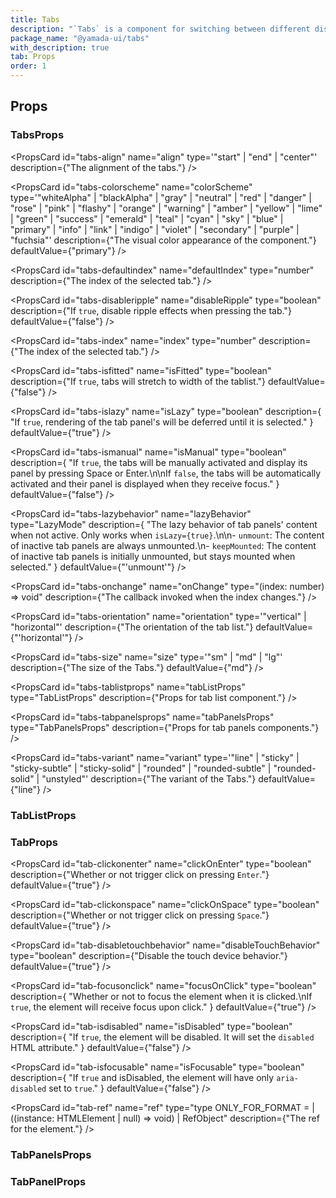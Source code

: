 ```yaml
---
title: Tabs
description: "`Tabs` is a component for switching between different display areas."
package_name: "@yamada-ui/tabs"
with_description: true
tab: Props
order: 1
---
```


## Props

### TabsProps

<PropsCard id="tabs-_accept" name="_accept" type="CSSUIObject" />

<PropsCard id="tabs-_active" name="_active" type="CSSUIObject" />

<PropsCard id="tabs-_after" name="_after" type="CSSUIObject" />

<PropsCard id="tabs-_anylink" name="_anyLink" type="CSSUIObject" />

<PropsCard id="tabs-_autofill" name="_autofill" type="CSSUIObject" />

<PropsCard id="tabs-_backdrop" name="_backdrop" type="CSSUIObject" />

<PropsCard id="tabs-_before" name="_before" type="CSSUIObject" />

<PropsCard id="tabs-_between" name="_between" type="CSSUIObject" />

<PropsCard id="tabs-_blank" name="_blank" type="CSSUIObject" />

<PropsCard id="tabs-_checked" name="_checked" type="CSSUIObject" />

<PropsCard id="tabs-_cue" name="_cue" type="CSSUIObject" />

<PropsCard id="tabs-_cueregion" name="_cueRegion" type="CSSUIObject" />

<PropsCard id="tabs-_dark" name="_dark" type="CSSUIObject" />

<PropsCard id="tabs-_default" name="_default" type="CSSUIObject" />

<PropsCard id="tabs-_disabled" name="_disabled" type="CSSUIObject" />

<PropsCard id="tabs-_empty" name="_empty" type="CSSUIObject" />

<PropsCard id="tabs-_enabled" name="_enabled" type="CSSUIObject" />

<PropsCard id="tabs-_end" name="_end" type="CSSUIObject" />

<PropsCard id="tabs-_even" name="_even" type="CSSUIObject" />

<PropsCard id="tabs-_expanded" name="_expanded" type="CSSUIObject" />

<PropsCard id="tabs-_fileselector" name="_fileSelector" type="CSSUIObject" />

<PropsCard id="tabs-_filled" name="_filled" type="CSSUIObject" />

<PropsCard id="tabs-_first" name="_first" type="CSSUIObject" />

<PropsCard id="tabs-_firstletter" name="_firstLetter" type="CSSUIObject" />

<PropsCard id="tabs-_firstline" name="_firstLine" type="CSSUIObject" />

<PropsCard id="tabs-_focus" name="_focus" type="CSSUIObject" />

<PropsCard id="tabs-_focusvisible" name="_focusVisible" type="CSSUIObject" />

<PropsCard id="tabs-_focuswithin" name="_focusWithin" type="CSSUIObject" />

<PropsCard id="tabs-_fullscreen" name="_fullScreen" type="CSSUIObject" />

<PropsCard id="tabs-_grabbed" name="_grabbed" type="CSSUIObject" />

<PropsCard id="tabs-_groupaccept" name="_groupAccept" type="CSSUIObject" />

<PropsCard id="tabs-_groupactive" name="_groupActive" type="CSSUIObject" />

<PropsCard id="tabs-_groupblank" name="_groupBlank" type="CSSUIObject" />

<PropsCard id="tabs-_groupchecked" name="_groupChecked" type="CSSUIObject" />

<PropsCard id="tabs-_groupdisabled" name="_groupDisabled" type="CSSUIObject" />

<PropsCard id="tabs-_groupenabled" name="_groupEnabled" type="CSSUIObject" />

<PropsCard id="tabs-_groupexpanded" name="_groupExpanded" type="CSSUIObject" />

<PropsCard id="tabs-_groupfocus" name="_groupFocus" type="CSSUIObject" />

<PropsCard
  id="tabs-_groupfocusvisible"
  name="_groupFocusVisible"
  type="CSSUIObject"
/>

<PropsCard
  id="tabs-_groupfocuswithin"
  name="_groupFocusWithin"
  type="CSSUIObject"
/>

<PropsCard id="tabs-_groupgrabbed" name="_groupGrabbed" type="CSSUIObject" />

<PropsCard
  id="tabs-_grouphorizontal"
  name="_groupHorizontal"
  type="CSSUIObject"
/>

<PropsCard id="tabs-_grouphover" name="_groupHover" type="CSSUIObject" />

<PropsCard id="tabs-_groupidle" name="_groupIdle" type="CSSUIObject" />

<PropsCard id="tabs-_groupinvalid" name="_groupInvalid" type="CSSUIObject" />

<PropsCard id="tabs-_grouploaded" name="_groupLoaded" type="CSSUIObject" />

<PropsCard id="tabs-_grouploading" name="_groupLoading" type="CSSUIObject" />

<PropsCard id="tabs-_groupoptional" name="_groupOptional" type="CSSUIObject" />

<PropsCard
  id="tabs-_groupplaceholdershown"
  name="_groupPlaceholderShown"
  type="CSSUIObject"
/>

<PropsCard id="tabs-_grouppressed" name="_groupPressed" type="CSSUIObject" />

<PropsCard id="tabs-_groupreadonly" name="_groupReadOnly" type="CSSUIObject" />

<PropsCard
  id="tabs-_groupreadwrite"
  name="_groupReadWrite"
  type="CSSUIObject"
/>

<PropsCard id="tabs-_groupreject" name="_groupReject" type="CSSUIObject" />

<PropsCard id="tabs-_grouprequired" name="_groupRequired" type="CSSUIObject" />

<PropsCard id="tabs-_groupselected" name="_groupSelected" type="CSSUIObject" />

<PropsCard
  id="tabs-_groupuserinvalid"
  name="_groupUserInvalid"
  type="CSSUIObject"
/>

<PropsCard id="tabs-_groupvalid" name="_groupValid" type="CSSUIObject" />

<PropsCard id="tabs-_groupvertical" name="_groupVertical" type="CSSUIObject" />

<PropsCard id="tabs-_hidden" name="_hidden" type="CSSUIObject" />

<PropsCard id="tabs-_holiday" name="_holiday" type="CSSUIObject" />

<PropsCard id="tabs-_horizontal" name="_horizontal" type="CSSUIObject" />

<PropsCard id="tabs-_hover" name="_hover" type="CSSUIObject" />

<PropsCard id="tabs-_idle" name="_idle" type="CSSUIObject" />

<PropsCard id="tabs-_indeterminate" name="_indeterminate" type="CSSUIObject" />

<PropsCard id="tabs-_inrange" name="_inRange" type="CSSUIObject" />

<PropsCard id="tabs-_invalid" name="_invalid" type="CSSUIObject" />

<PropsCard id="tabs-_last" name="_last" type="CSSUIObject" />

<PropsCard id="tabs-_light" name="_light" type="CSSUIObject" />

<PropsCard id="tabs-_link" name="_link" type="CSSUIObject" />

<PropsCard id="tabs-_loaded" name="_loaded" type="CSSUIObject" />

<PropsCard id="tabs-_loading" name="_loading" type="CSSUIObject" />

<PropsCard id="tabs-_marker" name="_marker" type="CSSUIObject" />

<PropsCard id="tabs-_mediadark" name="_mediaDark" type="CSSUIObject" />

<PropsCard id="tabs-_medialight" name="_mediaLight" type="CSSUIObject" />

<PropsCard
  id="tabs-_mediareducemotion"
  name="_mediaReduceMotion"
  type="CSSUIObject"
/>

<PropsCard id="tabs-_modal" name="_modal" type="CSSUIObject" />

<PropsCard id="tabs-_nativeactive" name="_nativeActive" type="CSSUIObject" />

<PropsCard id="tabs-_nativechecked" name="_nativeChecked" type="CSSUIObject" />

<PropsCard
  id="tabs-_nativedisabled"
  name="_nativeDisabled"
  type="CSSUIObject"
/>

<PropsCard id="tabs-_nativefocus" name="_nativeFocus" type="CSSUIObject" />

<PropsCard
  id="tabs-_nativefocusvisible"
  name="_nativeFocusVisible"
  type="CSSUIObject"
/>

<PropsCard
  id="tabs-_nativefocuswithin"
  name="_nativeFocusWithin"
  type="CSSUIObject"
/>

<PropsCard id="tabs-_nativehidden" name="_nativeHidden" type="CSSUIObject" />

<PropsCard id="tabs-_nativehover" name="_nativeHover" type="CSSUIObject" />

<PropsCard
  id="tabs-_nativereadonly"
  name="_nativeReadOnly"
  type="CSSUIObject"
/>

<PropsCard id="tabs-_nativetarget" name="_nativeTarget" type="CSSUIObject" />

<PropsCard id="tabs-_nativevalid" name="_nativeValid" type="CSSUIObject" />

<PropsCard id="tabs-_notfirst" name="_notFirst" type="CSSUIObject" />

<PropsCard id="tabs-_notlast" name="_notLast" type="CSSUIObject" />

<PropsCard id="tabs-_nottarget" name="_notTarget" type="CSSUIObject" />

<PropsCard id="tabs-_odd" name="_odd" type="CSSUIObject" />

<PropsCard id="tabs-_only" name="_only" type="CSSUIObject" />

<PropsCard id="tabs-_optional" name="_optional" type="CSSUIObject" />

<PropsCard id="tabs-_outrange" name="_outRange" type="CSSUIObject" />

<PropsCard id="tabs-_outside" name="_outside" type="CSSUIObject" />

<PropsCard id="tabs-_paused" name="_paused" type="CSSUIObject" />

<PropsCard id="tabs-_peeraccept" name="_peerAccept" type="CSSUIObject" />

<PropsCard id="tabs-_peeractive" name="_peerActive" type="CSSUIObject" />

<PropsCard id="tabs-_peerblank" name="_peerBlank" type="CSSUIObject" />

<PropsCard id="tabs-_peerchecked" name="_peerChecked" type="CSSUIObject" />

<PropsCard id="tabs-_peerdisabled" name="_peerDisabled" type="CSSUIObject" />

<PropsCard id="tabs-_peerenabled" name="_peerEnabled" type="CSSUIObject" />

<PropsCard id="tabs-_peerexpanded" name="_peerExpanded" type="CSSUIObject" />

<PropsCard id="tabs-_peerfocus" name="_peerFocus" type="CSSUIObject" />

<PropsCard
  id="tabs-_peerfocusvisible"
  name="_peerFocusVisible"
  type="CSSUIObject"
/>

<PropsCard
  id="tabs-_peerfocuswithin"
  name="_peerFocusWithin"
  type="CSSUIObject"
/>

<PropsCard id="tabs-_peergrabbed" name="_peerGrabbed" type="CSSUIObject" />

<PropsCard
  id="tabs-_peerhorizontal"
  name="_peerHorizontal"
  type="CSSUIObject"
/>

<PropsCard id="tabs-_peerhover" name="_peerHover" type="CSSUIObject" />

<PropsCard id="tabs-_peeridle" name="_peerIdle" type="CSSUIObject" />

<PropsCard id="tabs-_peerinvalid" name="_peerInvalid" type="CSSUIObject" />

<PropsCard id="tabs-_peerloaded" name="_peerLoaded" type="CSSUIObject" />

<PropsCard id="tabs-_peerloading" name="_peerLoading" type="CSSUIObject" />

<PropsCard id="tabs-_peeroptional" name="_peerOptional" type="CSSUIObject" />

<PropsCard
  id="tabs-_peerplaceholdershown"
  name="_peerPlaceholderShown"
  type="CSSUIObject"
/>

<PropsCard id="tabs-_peerpressed" name="_peerPressed" type="CSSUIObject" />

<PropsCard id="tabs-_peerreadonly" name="_peerReadOnly" type="CSSUIObject" />

<PropsCard id="tabs-_peerreadwrite" name="_peerReadWrite" type="CSSUIObject" />

<PropsCard id="tabs-_peerreject" name="_peerReject" type="CSSUIObject" />

<PropsCard id="tabs-_peerrequired" name="_peerRequired" type="CSSUIObject" />

<PropsCard id="tabs-_peerselected" name="_peerSelected" type="CSSUIObject" />

<PropsCard
  id="tabs-_peeruserinvalid"
  name="_peerUserInvalid"
  type="CSSUIObject"
/>

<PropsCard id="tabs-_peervalid" name="_peerValid" type="CSSUIObject" />

<PropsCard id="tabs-_peervertical" name="_peerVertical" type="CSSUIObject" />

<PropsCard id="tabs-_picture" name="_picture" type="CSSUIObject" />

<PropsCard id="tabs-_placeholder" name="_placeholder" type="CSSUIObject" />

<PropsCard
  id="tabs-_placeholdershown"
  name="_placeholderShown"
  type="CSSUIObject"
/>

<PropsCard id="tabs-_playing" name="_playing" type="CSSUIObject" />

<PropsCard id="tabs-_pressed" name="_pressed" type="CSSUIObject" />

<PropsCard id="tabs-_print" name="_print" type="CSSUIObject" />

<PropsCard id="tabs-_readonly" name="_readOnly" type="CSSUIObject" />

<PropsCard id="tabs-_readwrite" name="_readWrite" type="CSSUIObject" />

<PropsCard id="tabs-_reject" name="_reject" type="CSSUIObject" />

<PropsCard id="tabs-_required" name="_required" type="CSSUIObject" />

<PropsCard id="tabs-_ripple" name="_ripple" type="CSSUIObject" />

<PropsCard id="tabs-_scrollbar" name="_scrollbar" type="CSSUIObject" />

<PropsCard
  id="tabs-_scrollbarbutton"
  name="_scrollbarButton"
  type="CSSUIObject"
/>

<PropsCard
  id="tabs-_scrollbarcorner"
  name="_scrollbarCorner"
  type="CSSUIObject"
/>

<PropsCard
  id="tabs-_scrollbarthumb"
  name="_scrollbarThumb"
  type="CSSUIObject"
/>

<PropsCard
  id="tabs-_scrollbartrack"
  name="_scrollbarTrack"
  type="CSSUIObject"
/>

<PropsCard
  id="tabs-_scrollbartrackpiece"
  name="_scrollbarTrackPiece"
  type="CSSUIObject"
/>

<PropsCard id="tabs-_selected" name="_selected" type="CSSUIObject" />

<PropsCard id="tabs-_selection" name="_selection" type="CSSUIObject" />

<PropsCard id="tabs-_start" name="_start" type="CSSUIObject" />

<PropsCard id="tabs-_target" name="_target" type="CSSUIObject" />

<PropsCard id="tabs-_today" name="_today" type="CSSUIObject" />

<PropsCard id="tabs-_userinvalid" name="_userInvalid" type="CSSUIObject" />

<PropsCard id="tabs-_valid" name="_valid" type="CSSUIObject" />

<PropsCard id="tabs-_vertical" name="_vertical" type="CSSUIObject" />

<PropsCard id="tabs-_visited" name="_visited" type="CSSUIObject" />

<PropsCard id="tabs-_weekend" name="_weekend" type="CSSUIObject" />

<PropsCard
  id="tabs-align"
  name="align"
  type='"start" | "end" | "center"'
  description={"The alignment of the tabs."}
/>

<PropsCard
  id="tabs-colorscheme"
  name="colorScheme"
  type='"whiteAlpha" | "blackAlpha" | "gray" | "neutral" | "red" | "danger" | "rose" | "pink" | "flashy" | "orange" | "warning" | "amber" | "yellow" | "lime" | "green" | "success" | "emerald" | "teal" | "cyan" | "sky" | "blue" | "primary" | "info" | "link" | "indigo" | "violet" | "secondary" | "purple" | "fuchsia"'
  description={"The visual color appearance of the component."}
  defaultValue={"primary"}
/>

<PropsCard
  id="tabs-defaultindex"
  name="defaultIndex"
  type="number"
  description={"The index of the selected tab."}
/>

<PropsCard
  id="tabs-disableripple"
  name="disableRipple"
  type="boolean"
  description={"If `true`, disable ripple effects when pressing the tab."}
  defaultValue={"false"}
/>

<PropsCard
  id="tabs-index"
  name="index"
  type="number"
  description={"The index of the selected tab."}
/>

<PropsCard
  id="tabs-isfitted"
  name="isFitted"
  type="boolean"
  description={"If `true`, tabs will stretch to width of the tablist."}
  defaultValue={"false"}
/>

<PropsCard
  id="tabs-islazy"
  name="isLazy"
  type="boolean"
  description={
    "If `true`, rendering of the tab panel's will be deferred until it is selected."
  }
  defaultValue={"true"}
/>

<PropsCard
  id="tabs-ismanual"
  name="isManual"
  type="boolean"
  description={
    "If `true`, the tabs will be manually activated and display its panel by pressing Space or Enter.\n\nIf `false`, the tabs will be automatically activated and their panel is displayed when they receive focus."
  }
  defaultValue={"false"}
/>

<PropsCard
  id="tabs-lazybehavior"
  name="lazyBehavior"
  type="LazyMode"
  description={
    "The lazy behavior of tab panels' content when not active. Only works when `isLazy={true}`.\n\n- `unmount`: The content of inactive tab panels are always unmounted.\n- `keepMounted`: The content of inactive tab panels is initially unmounted, but stays mounted when selected."
  }
  defaultValue={"'unmount'"}
/>

<PropsCard
  id="tabs-onchange"
  name="onChange"
  type="(index: number) => void"
  description={"The callback invoked when the index changes."}
/>

<PropsCard
  id="tabs-orientation"
  name="orientation"
  type='"vertical" | "horizontal"'
  description={"The orientation of the tab list."}
  defaultValue={"'horizontal'"}
/>

<PropsCard
  id="tabs-size"
  name="size"
  type='"sm" | "md" | "lg"'
  description={"The size of the Tabs."}
  defaultValue={"md"}
/>

<PropsCard
  id="tabs-tablistprops"
  name="tabListProps"
  type="TabListProps"
  description={"Props for tab list component."}
/>

<PropsCard
  id="tabs-tabpanelsprops"
  name="tabPanelsProps"
  type="TabPanelsProps"
  description={"Props for tab panels components."}
/>

<PropsCard
  id="tabs-variant"
  name="variant"
  type='"line" | "sticky" | "sticky-subtle" | "sticky-solid" | "rounded" | "rounded-subtle" | "rounded-solid" | "unstyled"'
  description={"The variant of the Tabs."}
  defaultValue={"line"}
/>

### TabListProps

<PropsCard id="tablist-_accept" name="_accept" type="CSSUIObject" />

<PropsCard id="tablist-_active" name="_active" type="CSSUIObject" />

<PropsCard id="tablist-_after" name="_after" type="CSSUIObject" />

<PropsCard id="tablist-_anylink" name="_anyLink" type="CSSUIObject" />

<PropsCard id="tablist-_autofill" name="_autofill" type="CSSUIObject" />

<PropsCard id="tablist-_backdrop" name="_backdrop" type="CSSUIObject" />

<PropsCard id="tablist-_before" name="_before" type="CSSUIObject" />

<PropsCard id="tablist-_between" name="_between" type="CSSUIObject" />

<PropsCard id="tablist-_blank" name="_blank" type="CSSUIObject" />

<PropsCard id="tablist-_checked" name="_checked" type="CSSUIObject" />

<PropsCard id="tablist-_cue" name="_cue" type="CSSUIObject" />

<PropsCard id="tablist-_cueregion" name="_cueRegion" type="CSSUIObject" />

<PropsCard id="tablist-_dark" name="_dark" type="CSSUIObject" />

<PropsCard id="tablist-_default" name="_default" type="CSSUIObject" />

<PropsCard id="tablist-_disabled" name="_disabled" type="CSSUIObject" />

<PropsCard id="tablist-_empty" name="_empty" type="CSSUIObject" />

<PropsCard id="tablist-_enabled" name="_enabled" type="CSSUIObject" />

<PropsCard id="tablist-_end" name="_end" type="CSSUIObject" />

<PropsCard id="tablist-_even" name="_even" type="CSSUIObject" />

<PropsCard id="tablist-_expanded" name="_expanded" type="CSSUIObject" />

<PropsCard id="tablist-_fileselector" name="_fileSelector" type="CSSUIObject" />

<PropsCard id="tablist-_filled" name="_filled" type="CSSUIObject" />

<PropsCard id="tablist-_first" name="_first" type="CSSUIObject" />

<PropsCard id="tablist-_firstletter" name="_firstLetter" type="CSSUIObject" />

<PropsCard id="tablist-_firstline" name="_firstLine" type="CSSUIObject" />

<PropsCard id="tablist-_focus" name="_focus" type="CSSUIObject" />

<PropsCard id="tablist-_focusvisible" name="_focusVisible" type="CSSUIObject" />

<PropsCard id="tablist-_focuswithin" name="_focusWithin" type="CSSUIObject" />

<PropsCard id="tablist-_fullscreen" name="_fullScreen" type="CSSUIObject" />

<PropsCard id="tablist-_grabbed" name="_grabbed" type="CSSUIObject" />

<PropsCard id="tablist-_groupaccept" name="_groupAccept" type="CSSUIObject" />

<PropsCard id="tablist-_groupactive" name="_groupActive" type="CSSUIObject" />

<PropsCard id="tablist-_groupblank" name="_groupBlank" type="CSSUIObject" />

<PropsCard id="tablist-_groupchecked" name="_groupChecked" type="CSSUIObject" />

<PropsCard
  id="tablist-_groupdisabled"
  name="_groupDisabled"
  type="CSSUIObject"
/>

<PropsCard id="tablist-_groupenabled" name="_groupEnabled" type="CSSUIObject" />

<PropsCard
  id="tablist-_groupexpanded"
  name="_groupExpanded"
  type="CSSUIObject"
/>

<PropsCard id="tablist-_groupfocus" name="_groupFocus" type="CSSUIObject" />

<PropsCard
  id="tablist-_groupfocusvisible"
  name="_groupFocusVisible"
  type="CSSUIObject"
/>

<PropsCard
  id="tablist-_groupfocuswithin"
  name="_groupFocusWithin"
  type="CSSUIObject"
/>

<PropsCard id="tablist-_groupgrabbed" name="_groupGrabbed" type="CSSUIObject" />

<PropsCard
  id="tablist-_grouphorizontal"
  name="_groupHorizontal"
  type="CSSUIObject"
/>

<PropsCard id="tablist-_grouphover" name="_groupHover" type="CSSUIObject" />

<PropsCard id="tablist-_groupidle" name="_groupIdle" type="CSSUIObject" />

<PropsCard id="tablist-_groupinvalid" name="_groupInvalid" type="CSSUIObject" />

<PropsCard id="tablist-_grouploaded" name="_groupLoaded" type="CSSUIObject" />

<PropsCard id="tablist-_grouploading" name="_groupLoading" type="CSSUIObject" />

<PropsCard
  id="tablist-_groupoptional"
  name="_groupOptional"
  type="CSSUIObject"
/>

<PropsCard
  id="tablist-_groupplaceholdershown"
  name="_groupPlaceholderShown"
  type="CSSUIObject"
/>

<PropsCard id="tablist-_grouppressed" name="_groupPressed" type="CSSUIObject" />

<PropsCard
  id="tablist-_groupreadonly"
  name="_groupReadOnly"
  type="CSSUIObject"
/>

<PropsCard
  id="tablist-_groupreadwrite"
  name="_groupReadWrite"
  type="CSSUIObject"
/>

<PropsCard id="tablist-_groupreject" name="_groupReject" type="CSSUIObject" />

<PropsCard
  id="tablist-_grouprequired"
  name="_groupRequired"
  type="CSSUIObject"
/>

<PropsCard
  id="tablist-_groupselected"
  name="_groupSelected"
  type="CSSUIObject"
/>

<PropsCard
  id="tablist-_groupuserinvalid"
  name="_groupUserInvalid"
  type="CSSUIObject"
/>

<PropsCard id="tablist-_groupvalid" name="_groupValid" type="CSSUIObject" />

<PropsCard
  id="tablist-_groupvertical"
  name="_groupVertical"
  type="CSSUIObject"
/>

<PropsCard id="tablist-_hidden" name="_hidden" type="CSSUIObject" />

<PropsCard id="tablist-_holiday" name="_holiday" type="CSSUIObject" />

<PropsCard id="tablist-_horizontal" name="_horizontal" type="CSSUIObject" />

<PropsCard id="tablist-_hover" name="_hover" type="CSSUIObject" />

<PropsCard id="tablist-_idle" name="_idle" type="CSSUIObject" />

<PropsCard
  id="tablist-_indeterminate"
  name="_indeterminate"
  type="CSSUIObject"
/>

<PropsCard id="tablist-_inrange" name="_inRange" type="CSSUIObject" />

<PropsCard id="tablist-_invalid" name="_invalid" type="CSSUIObject" />

<PropsCard id="tablist-_last" name="_last" type="CSSUIObject" />

<PropsCard id="tablist-_light" name="_light" type="CSSUIObject" />

<PropsCard id="tablist-_link" name="_link" type="CSSUIObject" />

<PropsCard id="tablist-_loaded" name="_loaded" type="CSSUIObject" />

<PropsCard id="tablist-_loading" name="_loading" type="CSSUIObject" />

<PropsCard id="tablist-_marker" name="_marker" type="CSSUIObject" />

<PropsCard id="tablist-_mediadark" name="_mediaDark" type="CSSUIObject" />

<PropsCard id="tablist-_medialight" name="_mediaLight" type="CSSUIObject" />

<PropsCard
  id="tablist-_mediareducemotion"
  name="_mediaReduceMotion"
  type="CSSUIObject"
/>

<PropsCard id="tablist-_modal" name="_modal" type="CSSUIObject" />

<PropsCard id="tablist-_nativeactive" name="_nativeActive" type="CSSUIObject" />

<PropsCard
  id="tablist-_nativechecked"
  name="_nativeChecked"
  type="CSSUIObject"
/>

<PropsCard
  id="tablist-_nativedisabled"
  name="_nativeDisabled"
  type="CSSUIObject"
/>

<PropsCard id="tablist-_nativefocus" name="_nativeFocus" type="CSSUIObject" />

<PropsCard
  id="tablist-_nativefocusvisible"
  name="_nativeFocusVisible"
  type="CSSUIObject"
/>

<PropsCard
  id="tablist-_nativefocuswithin"
  name="_nativeFocusWithin"
  type="CSSUIObject"
/>

<PropsCard id="tablist-_nativehidden" name="_nativeHidden" type="CSSUIObject" />

<PropsCard id="tablist-_nativehover" name="_nativeHover" type="CSSUIObject" />

<PropsCard
  id="tablist-_nativereadonly"
  name="_nativeReadOnly"
  type="CSSUIObject"
/>

<PropsCard id="tablist-_nativetarget" name="_nativeTarget" type="CSSUIObject" />

<PropsCard id="tablist-_nativevalid" name="_nativeValid" type="CSSUIObject" />

<PropsCard id="tablist-_notfirst" name="_notFirst" type="CSSUIObject" />

<PropsCard id="tablist-_notlast" name="_notLast" type="CSSUIObject" />

<PropsCard id="tablist-_nottarget" name="_notTarget" type="CSSUIObject" />

<PropsCard id="tablist-_odd" name="_odd" type="CSSUIObject" />

<PropsCard id="tablist-_only" name="_only" type="CSSUIObject" />

<PropsCard id="tablist-_optional" name="_optional" type="CSSUIObject" />

<PropsCard id="tablist-_outrange" name="_outRange" type="CSSUIObject" />

<PropsCard id="tablist-_outside" name="_outside" type="CSSUIObject" />

<PropsCard id="tablist-_paused" name="_paused" type="CSSUIObject" />

<PropsCard id="tablist-_peeraccept" name="_peerAccept" type="CSSUIObject" />

<PropsCard id="tablist-_peeractive" name="_peerActive" type="CSSUIObject" />

<PropsCard id="tablist-_peerblank" name="_peerBlank" type="CSSUIObject" />

<PropsCard id="tablist-_peerchecked" name="_peerChecked" type="CSSUIObject" />

<PropsCard id="tablist-_peerdisabled" name="_peerDisabled" type="CSSUIObject" />

<PropsCard id="tablist-_peerenabled" name="_peerEnabled" type="CSSUIObject" />

<PropsCard id="tablist-_peerexpanded" name="_peerExpanded" type="CSSUIObject" />

<PropsCard id="tablist-_peerfocus" name="_peerFocus" type="CSSUIObject" />

<PropsCard
  id="tablist-_peerfocusvisible"
  name="_peerFocusVisible"
  type="CSSUIObject"
/>

<PropsCard
  id="tablist-_peerfocuswithin"
  name="_peerFocusWithin"
  type="CSSUIObject"
/>

<PropsCard id="tablist-_peergrabbed" name="_peerGrabbed" type="CSSUIObject" />

<PropsCard
  id="tablist-_peerhorizontal"
  name="_peerHorizontal"
  type="CSSUIObject"
/>

<PropsCard id="tablist-_peerhover" name="_peerHover" type="CSSUIObject" />

<PropsCard id="tablist-_peeridle" name="_peerIdle" type="CSSUIObject" />

<PropsCard id="tablist-_peerinvalid" name="_peerInvalid" type="CSSUIObject" />

<PropsCard id="tablist-_peerloaded" name="_peerLoaded" type="CSSUIObject" />

<PropsCard id="tablist-_peerloading" name="_peerLoading" type="CSSUIObject" />

<PropsCard id="tablist-_peeroptional" name="_peerOptional" type="CSSUIObject" />

<PropsCard
  id="tablist-_peerplaceholdershown"
  name="_peerPlaceholderShown"
  type="CSSUIObject"
/>

<PropsCard id="tablist-_peerpressed" name="_peerPressed" type="CSSUIObject" />

<PropsCard id="tablist-_peerreadonly" name="_peerReadOnly" type="CSSUIObject" />

<PropsCard
  id="tablist-_peerreadwrite"
  name="_peerReadWrite"
  type="CSSUIObject"
/>

<PropsCard id="tablist-_peerreject" name="_peerReject" type="CSSUIObject" />

<PropsCard id="tablist-_peerrequired" name="_peerRequired" type="CSSUIObject" />

<PropsCard id="tablist-_peerselected" name="_peerSelected" type="CSSUIObject" />

<PropsCard
  id="tablist-_peeruserinvalid"
  name="_peerUserInvalid"
  type="CSSUIObject"
/>

<PropsCard id="tablist-_peervalid" name="_peerValid" type="CSSUIObject" />

<PropsCard id="tablist-_peervertical" name="_peerVertical" type="CSSUIObject" />

<PropsCard id="tablist-_picture" name="_picture" type="CSSUIObject" />

<PropsCard id="tablist-_placeholder" name="_placeholder" type="CSSUIObject" />

<PropsCard
  id="tablist-_placeholdershown"
  name="_placeholderShown"
  type="CSSUIObject"
/>

<PropsCard id="tablist-_playing" name="_playing" type="CSSUIObject" />

<PropsCard id="tablist-_pressed" name="_pressed" type="CSSUIObject" />

<PropsCard id="tablist-_print" name="_print" type="CSSUIObject" />

<PropsCard id="tablist-_readonly" name="_readOnly" type="CSSUIObject" />

<PropsCard id="tablist-_readwrite" name="_readWrite" type="CSSUIObject" />

<PropsCard id="tablist-_reject" name="_reject" type="CSSUIObject" />

<PropsCard id="tablist-_required" name="_required" type="CSSUIObject" />

<PropsCard id="tablist-_ripple" name="_ripple" type="CSSUIObject" />

<PropsCard id="tablist-_scrollbar" name="_scrollbar" type="CSSUIObject" />

<PropsCard
  id="tablist-_scrollbarbutton"
  name="_scrollbarButton"
  type="CSSUIObject"
/>

<PropsCard
  id="tablist-_scrollbarcorner"
  name="_scrollbarCorner"
  type="CSSUIObject"
/>

<PropsCard
  id="tablist-_scrollbarthumb"
  name="_scrollbarThumb"
  type="CSSUIObject"
/>

<PropsCard
  id="tablist-_scrollbartrack"
  name="_scrollbarTrack"
  type="CSSUIObject"
/>

<PropsCard
  id="tablist-_scrollbartrackpiece"
  name="_scrollbarTrackPiece"
  type="CSSUIObject"
/>

<PropsCard id="tablist-_selected" name="_selected" type="CSSUIObject" />

<PropsCard id="tablist-_selection" name="_selection" type="CSSUIObject" />

<PropsCard id="tablist-_start" name="_start" type="CSSUIObject" />

<PropsCard id="tablist-_target" name="_target" type="CSSUIObject" />

<PropsCard id="tablist-_today" name="_today" type="CSSUIObject" />

<PropsCard id="tablist-_userinvalid" name="_userInvalid" type="CSSUIObject" />

<PropsCard id="tablist-_valid" name="_valid" type="CSSUIObject" />

<PropsCard id="tablist-_vertical" name="_vertical" type="CSSUIObject" />

<PropsCard id="tablist-_visited" name="_visited" type="CSSUIObject" />

<PropsCard id="tablist-_weekend" name="_weekend" type="CSSUIObject" />

### TabProps

<PropsCard id="tab-_accept" name="_accept" type="CSSUIObject" />

<PropsCard id="tab-_active" name="_active" type="CSSUIObject" />

<PropsCard id="tab-_after" name="_after" type="CSSUIObject" />

<PropsCard id="tab-_anylink" name="_anyLink" type="CSSUIObject" />

<PropsCard id="tab-_autofill" name="_autofill" type="CSSUIObject" />

<PropsCard id="tab-_backdrop" name="_backdrop" type="CSSUIObject" />

<PropsCard id="tab-_before" name="_before" type="CSSUIObject" />

<PropsCard id="tab-_between" name="_between" type="CSSUIObject" />

<PropsCard id="tab-_blank" name="_blank" type="CSSUIObject" />

<PropsCard id="tab-_checked" name="_checked" type="CSSUIObject" />

<PropsCard id="tab-_cue" name="_cue" type="CSSUIObject" />

<PropsCard id="tab-_cueregion" name="_cueRegion" type="CSSUIObject" />

<PropsCard id="tab-_dark" name="_dark" type="CSSUIObject" />

<PropsCard id="tab-_default" name="_default" type="CSSUIObject" />

<PropsCard id="tab-_disabled" name="_disabled" type="CSSUIObject" />

<PropsCard id="tab-_empty" name="_empty" type="CSSUIObject" />

<PropsCard id="tab-_enabled" name="_enabled" type="CSSUIObject" />

<PropsCard id="tab-_end" name="_end" type="CSSUIObject" />

<PropsCard id="tab-_even" name="_even" type="CSSUIObject" />

<PropsCard id="tab-_expanded" name="_expanded" type="CSSUIObject" />

<PropsCard id="tab-_fileselector" name="_fileSelector" type="CSSUIObject" />

<PropsCard id="tab-_filled" name="_filled" type="CSSUIObject" />

<PropsCard id="tab-_first" name="_first" type="CSSUIObject" />

<PropsCard id="tab-_firstletter" name="_firstLetter" type="CSSUIObject" />

<PropsCard id="tab-_firstline" name="_firstLine" type="CSSUIObject" />

<PropsCard id="tab-_focus" name="_focus" type="CSSUIObject" />

<PropsCard id="tab-_focusvisible" name="_focusVisible" type="CSSUIObject" />

<PropsCard id="tab-_focuswithin" name="_focusWithin" type="CSSUIObject" />

<PropsCard id="tab-_fullscreen" name="_fullScreen" type="CSSUIObject" />

<PropsCard id="tab-_grabbed" name="_grabbed" type="CSSUIObject" />

<PropsCard id="tab-_groupaccept" name="_groupAccept" type="CSSUIObject" />

<PropsCard id="tab-_groupactive" name="_groupActive" type="CSSUIObject" />

<PropsCard id="tab-_groupblank" name="_groupBlank" type="CSSUIObject" />

<PropsCard id="tab-_groupchecked" name="_groupChecked" type="CSSUIObject" />

<PropsCard id="tab-_groupdisabled" name="_groupDisabled" type="CSSUIObject" />

<PropsCard id="tab-_groupenabled" name="_groupEnabled" type="CSSUIObject" />

<PropsCard id="tab-_groupexpanded" name="_groupExpanded" type="CSSUIObject" />

<PropsCard id="tab-_groupfocus" name="_groupFocus" type="CSSUIObject" />

<PropsCard
  id="tab-_groupfocusvisible"
  name="_groupFocusVisible"
  type="CSSUIObject"
/>

<PropsCard
  id="tab-_groupfocuswithin"
  name="_groupFocusWithin"
  type="CSSUIObject"
/>

<PropsCard id="tab-_groupgrabbed" name="_groupGrabbed" type="CSSUIObject" />

<PropsCard
  id="tab-_grouphorizontal"
  name="_groupHorizontal"
  type="CSSUIObject"
/>

<PropsCard id="tab-_grouphover" name="_groupHover" type="CSSUIObject" />

<PropsCard id="tab-_groupidle" name="_groupIdle" type="CSSUIObject" />

<PropsCard id="tab-_groupinvalid" name="_groupInvalid" type="CSSUIObject" />

<PropsCard id="tab-_grouploaded" name="_groupLoaded" type="CSSUIObject" />

<PropsCard id="tab-_grouploading" name="_groupLoading" type="CSSUIObject" />

<PropsCard id="tab-_groupoptional" name="_groupOptional" type="CSSUIObject" />

<PropsCard
  id="tab-_groupplaceholdershown"
  name="_groupPlaceholderShown"
  type="CSSUIObject"
/>

<PropsCard id="tab-_grouppressed" name="_groupPressed" type="CSSUIObject" />

<PropsCard id="tab-_groupreadonly" name="_groupReadOnly" type="CSSUIObject" />

<PropsCard id="tab-_groupreadwrite" name="_groupReadWrite" type="CSSUIObject" />

<PropsCard id="tab-_groupreject" name="_groupReject" type="CSSUIObject" />

<PropsCard id="tab-_grouprequired" name="_groupRequired" type="CSSUIObject" />

<PropsCard id="tab-_groupselected" name="_groupSelected" type="CSSUIObject" />

<PropsCard
  id="tab-_groupuserinvalid"
  name="_groupUserInvalid"
  type="CSSUIObject"
/>

<PropsCard id="tab-_groupvalid" name="_groupValid" type="CSSUIObject" />

<PropsCard id="tab-_groupvertical" name="_groupVertical" type="CSSUIObject" />

<PropsCard id="tab-_hidden" name="_hidden" type="CSSUIObject" />

<PropsCard id="tab-_holiday" name="_holiday" type="CSSUIObject" />

<PropsCard id="tab-_horizontal" name="_horizontal" type="CSSUIObject" />

<PropsCard id="tab-_hover" name="_hover" type="CSSUIObject" />

<PropsCard id="tab-_idle" name="_idle" type="CSSUIObject" />

<PropsCard id="tab-_indeterminate" name="_indeterminate" type="CSSUIObject" />

<PropsCard id="tab-_inrange" name="_inRange" type="CSSUIObject" />

<PropsCard id="tab-_invalid" name="_invalid" type="CSSUIObject" />

<PropsCard id="tab-_last" name="_last" type="CSSUIObject" />

<PropsCard id="tab-_light" name="_light" type="CSSUIObject" />

<PropsCard id="tab-_link" name="_link" type="CSSUIObject" />

<PropsCard id="tab-_loaded" name="_loaded" type="CSSUIObject" />

<PropsCard id="tab-_loading" name="_loading" type="CSSUIObject" />

<PropsCard id="tab-_marker" name="_marker" type="CSSUIObject" />

<PropsCard id="tab-_mediadark" name="_mediaDark" type="CSSUIObject" />

<PropsCard id="tab-_medialight" name="_mediaLight" type="CSSUIObject" />

<PropsCard
  id="tab-_mediareducemotion"
  name="_mediaReduceMotion"
  type="CSSUIObject"
/>

<PropsCard id="tab-_modal" name="_modal" type="CSSUIObject" />

<PropsCard id="tab-_nativeactive" name="_nativeActive" type="CSSUIObject" />

<PropsCard id="tab-_nativechecked" name="_nativeChecked" type="CSSUIObject" />

<PropsCard id="tab-_nativedisabled" name="_nativeDisabled" type="CSSUIObject" />

<PropsCard id="tab-_nativefocus" name="_nativeFocus" type="CSSUIObject" />

<PropsCard
  id="tab-_nativefocusvisible"
  name="_nativeFocusVisible"
  type="CSSUIObject"
/>

<PropsCard
  id="tab-_nativefocuswithin"
  name="_nativeFocusWithin"
  type="CSSUIObject"
/>

<PropsCard id="tab-_nativehidden" name="_nativeHidden" type="CSSUIObject" />

<PropsCard id="tab-_nativehover" name="_nativeHover" type="CSSUIObject" />

<PropsCard id="tab-_nativereadonly" name="_nativeReadOnly" type="CSSUIObject" />

<PropsCard id="tab-_nativetarget" name="_nativeTarget" type="CSSUIObject" />

<PropsCard id="tab-_nativevalid" name="_nativeValid" type="CSSUIObject" />

<PropsCard id="tab-_notfirst" name="_notFirst" type="CSSUIObject" />

<PropsCard id="tab-_notlast" name="_notLast" type="CSSUIObject" />

<PropsCard id="tab-_nottarget" name="_notTarget" type="CSSUIObject" />

<PropsCard id="tab-_odd" name="_odd" type="CSSUIObject" />

<PropsCard id="tab-_only" name="_only" type="CSSUIObject" />

<PropsCard id="tab-_optional" name="_optional" type="CSSUIObject" />

<PropsCard id="tab-_outrange" name="_outRange" type="CSSUIObject" />

<PropsCard id="tab-_outside" name="_outside" type="CSSUIObject" />

<PropsCard id="tab-_paused" name="_paused" type="CSSUIObject" />

<PropsCard id="tab-_peeraccept" name="_peerAccept" type="CSSUIObject" />

<PropsCard id="tab-_peeractive" name="_peerActive" type="CSSUIObject" />

<PropsCard id="tab-_peerblank" name="_peerBlank" type="CSSUIObject" />

<PropsCard id="tab-_peerchecked" name="_peerChecked" type="CSSUIObject" />

<PropsCard id="tab-_peerdisabled" name="_peerDisabled" type="CSSUIObject" />

<PropsCard id="tab-_peerenabled" name="_peerEnabled" type="CSSUIObject" />

<PropsCard id="tab-_peerexpanded" name="_peerExpanded" type="CSSUIObject" />

<PropsCard id="tab-_peerfocus" name="_peerFocus" type="CSSUIObject" />

<PropsCard
  id="tab-_peerfocusvisible"
  name="_peerFocusVisible"
  type="CSSUIObject"
/>

<PropsCard
  id="tab-_peerfocuswithin"
  name="_peerFocusWithin"
  type="CSSUIObject"
/>

<PropsCard id="tab-_peergrabbed" name="_peerGrabbed" type="CSSUIObject" />

<PropsCard id="tab-_peerhorizontal" name="_peerHorizontal" type="CSSUIObject" />

<PropsCard id="tab-_peerhover" name="_peerHover" type="CSSUIObject" />

<PropsCard id="tab-_peeridle" name="_peerIdle" type="CSSUIObject" />

<PropsCard id="tab-_peerinvalid" name="_peerInvalid" type="CSSUIObject" />

<PropsCard id="tab-_peerloaded" name="_peerLoaded" type="CSSUIObject" />

<PropsCard id="tab-_peerloading" name="_peerLoading" type="CSSUIObject" />

<PropsCard id="tab-_peeroptional" name="_peerOptional" type="CSSUIObject" />

<PropsCard
  id="tab-_peerplaceholdershown"
  name="_peerPlaceholderShown"
  type="CSSUIObject"
/>

<PropsCard id="tab-_peerpressed" name="_peerPressed" type="CSSUIObject" />

<PropsCard id="tab-_peerreadonly" name="_peerReadOnly" type="CSSUIObject" />

<PropsCard id="tab-_peerreadwrite" name="_peerReadWrite" type="CSSUIObject" />

<PropsCard id="tab-_peerreject" name="_peerReject" type="CSSUIObject" />

<PropsCard id="tab-_peerrequired" name="_peerRequired" type="CSSUIObject" />

<PropsCard id="tab-_peerselected" name="_peerSelected" type="CSSUIObject" />

<PropsCard
  id="tab-_peeruserinvalid"
  name="_peerUserInvalid"
  type="CSSUIObject"
/>

<PropsCard id="tab-_peervalid" name="_peerValid" type="CSSUIObject" />

<PropsCard id="tab-_peervertical" name="_peerVertical" type="CSSUIObject" />

<PropsCard id="tab-_picture" name="_picture" type="CSSUIObject" />

<PropsCard id="tab-_placeholder" name="_placeholder" type="CSSUIObject" />

<PropsCard
  id="tab-_placeholdershown"
  name="_placeholderShown"
  type="CSSUIObject"
/>

<PropsCard id="tab-_playing" name="_playing" type="CSSUIObject" />

<PropsCard id="tab-_pressed" name="_pressed" type="CSSUIObject" />

<PropsCard id="tab-_print" name="_print" type="CSSUIObject" />

<PropsCard id="tab-_readonly" name="_readOnly" type="CSSUIObject" />

<PropsCard id="tab-_readwrite" name="_readWrite" type="CSSUIObject" />

<PropsCard id="tab-_reject" name="_reject" type="CSSUIObject" />

<PropsCard id="tab-_required" name="_required" type="CSSUIObject" />

<PropsCard id="tab-_ripple" name="_ripple" type="CSSUIObject" />

<PropsCard id="tab-_scrollbar" name="_scrollbar" type="CSSUIObject" />

<PropsCard
  id="tab-_scrollbarbutton"
  name="_scrollbarButton"
  type="CSSUIObject"
/>

<PropsCard
  id="tab-_scrollbarcorner"
  name="_scrollbarCorner"
  type="CSSUIObject"
/>

<PropsCard id="tab-_scrollbarthumb" name="_scrollbarThumb" type="CSSUIObject" />

<PropsCard id="tab-_scrollbartrack" name="_scrollbarTrack" type="CSSUIObject" />

<PropsCard
  id="tab-_scrollbartrackpiece"
  name="_scrollbarTrackPiece"
  type="CSSUIObject"
/>

<PropsCard id="tab-_selected" name="_selected" type="CSSUIObject" />

<PropsCard id="tab-_selection" name="_selection" type="CSSUIObject" />

<PropsCard id="tab-_start" name="_start" type="CSSUIObject" />

<PropsCard id="tab-_target" name="_target" type="CSSUIObject" />

<PropsCard id="tab-_today" name="_today" type="CSSUIObject" />

<PropsCard id="tab-_userinvalid" name="_userInvalid" type="CSSUIObject" />

<PropsCard id="tab-_valid" name="_valid" type="CSSUIObject" />

<PropsCard id="tab-_vertical" name="_vertical" type="CSSUIObject" />

<PropsCard id="tab-_visited" name="_visited" type="CSSUIObject" />

<PropsCard id="tab-_weekend" name="_weekend" type="CSSUIObject" />

<PropsCard
  id="tab-clickonenter"
  name="clickOnEnter"
  type="boolean"
  description={"Whether or not trigger click on pressing `Enter`."}
  defaultValue={"true"}
/>

<PropsCard
  id="tab-clickonspace"
  name="clickOnSpace"
  type="boolean"
  description={"Whether or not trigger click on pressing `Space`."}
  defaultValue={"true"}
/>

<PropsCard
  id="tab-disabletouchbehavior"
  name="disableTouchBehavior"
  type="boolean"
  description={"Disable the touch device behavior."}
  defaultValue={"true"}
/>

<PropsCard
  id="tab-focusonclick"
  name="focusOnClick"
  type="boolean"
  description={
    "Whether or not to focus the element when it is clicked.\nIf `true`, the element will receive focus upon click."
  }
  defaultValue={"true"}
/>

<PropsCard
  id="tab-isdisabled"
  name="isDisabled"
  type="boolean"
  description={
    "If `true`, the element will be disabled. It will set the `disabled` HTML attribute."
  }
  defaultValue={"false"}
/>

<PropsCard
  id="tab-isfocusable"
  name="isFocusable"
  type="boolean"
  description={
    "If `true` and isDisabled, the element will have only `aria-disabled` set to `true`."
  }
  defaultValue={"false"}
/>

<PropsCard
  id="tab-ref"
  name="ref"
  type="type ONLY_FOR_FORMAT =
  | ((instance: HTMLElement | null) => void)
  | RefObject<HTMLElement>"
  description={"The ref for the element."}
/>

### TabPanelsProps

<PropsCard id="tabpanels-_accept" name="_accept" type="CSSUIObject" />

<PropsCard id="tabpanels-_active" name="_active" type="CSSUIObject" />

<PropsCard id="tabpanels-_after" name="_after" type="CSSUIObject" />

<PropsCard id="tabpanels-_anylink" name="_anyLink" type="CSSUIObject" />

<PropsCard id="tabpanels-_autofill" name="_autofill" type="CSSUIObject" />

<PropsCard id="tabpanels-_backdrop" name="_backdrop" type="CSSUIObject" />

<PropsCard id="tabpanels-_before" name="_before" type="CSSUIObject" />

<PropsCard id="tabpanels-_between" name="_between" type="CSSUIObject" />

<PropsCard id="tabpanels-_blank" name="_blank" type="CSSUIObject" />

<PropsCard id="tabpanels-_checked" name="_checked" type="CSSUIObject" />

<PropsCard id="tabpanels-_cue" name="_cue" type="CSSUIObject" />

<PropsCard id="tabpanels-_cueregion" name="_cueRegion" type="CSSUIObject" />

<PropsCard id="tabpanels-_dark" name="_dark" type="CSSUIObject" />

<PropsCard id="tabpanels-_default" name="_default" type="CSSUIObject" />

<PropsCard id="tabpanels-_disabled" name="_disabled" type="CSSUIObject" />

<PropsCard id="tabpanels-_empty" name="_empty" type="CSSUIObject" />

<PropsCard id="tabpanels-_enabled" name="_enabled" type="CSSUIObject" />

<PropsCard id="tabpanels-_end" name="_end" type="CSSUIObject" />

<PropsCard id="tabpanels-_even" name="_even" type="CSSUIObject" />

<PropsCard id="tabpanels-_expanded" name="_expanded" type="CSSUIObject" />

<PropsCard
  id="tabpanels-_fileselector"
  name="_fileSelector"
  type="CSSUIObject"
/>

<PropsCard id="tabpanels-_filled" name="_filled" type="CSSUIObject" />

<PropsCard id="tabpanels-_first" name="_first" type="CSSUIObject" />

<PropsCard id="tabpanels-_firstletter" name="_firstLetter" type="CSSUIObject" />

<PropsCard id="tabpanels-_firstline" name="_firstLine" type="CSSUIObject" />

<PropsCard id="tabpanels-_focus" name="_focus" type="CSSUIObject" />

<PropsCard
  id="tabpanels-_focusvisible"
  name="_focusVisible"
  type="CSSUIObject"
/>

<PropsCard id="tabpanels-_focuswithin" name="_focusWithin" type="CSSUIObject" />

<PropsCard id="tabpanels-_fullscreen" name="_fullScreen" type="CSSUIObject" />

<PropsCard id="tabpanels-_grabbed" name="_grabbed" type="CSSUIObject" />

<PropsCard id="tabpanels-_groupaccept" name="_groupAccept" type="CSSUIObject" />

<PropsCard id="tabpanels-_groupactive" name="_groupActive" type="CSSUIObject" />

<PropsCard id="tabpanels-_groupblank" name="_groupBlank" type="CSSUIObject" />

<PropsCard
  id="tabpanels-_groupchecked"
  name="_groupChecked"
  type="CSSUIObject"
/>

<PropsCard
  id="tabpanels-_groupdisabled"
  name="_groupDisabled"
  type="CSSUIObject"
/>

<PropsCard
  id="tabpanels-_groupenabled"
  name="_groupEnabled"
  type="CSSUIObject"
/>

<PropsCard
  id="tabpanels-_groupexpanded"
  name="_groupExpanded"
  type="CSSUIObject"
/>

<PropsCard id="tabpanels-_groupfocus" name="_groupFocus" type="CSSUIObject" />

<PropsCard
  id="tabpanels-_groupfocusvisible"
  name="_groupFocusVisible"
  type="CSSUIObject"
/>

<PropsCard
  id="tabpanels-_groupfocuswithin"
  name="_groupFocusWithin"
  type="CSSUIObject"
/>

<PropsCard
  id="tabpanels-_groupgrabbed"
  name="_groupGrabbed"
  type="CSSUIObject"
/>

<PropsCard
  id="tabpanels-_grouphorizontal"
  name="_groupHorizontal"
  type="CSSUIObject"
/>

<PropsCard id="tabpanels-_grouphover" name="_groupHover" type="CSSUIObject" />

<PropsCard id="tabpanels-_groupidle" name="_groupIdle" type="CSSUIObject" />

<PropsCard
  id="tabpanels-_groupinvalid"
  name="_groupInvalid"
  type="CSSUIObject"
/>

<PropsCard id="tabpanels-_grouploaded" name="_groupLoaded" type="CSSUIObject" />

<PropsCard
  id="tabpanels-_grouploading"
  name="_groupLoading"
  type="CSSUIObject"
/>

<PropsCard
  id="tabpanels-_groupoptional"
  name="_groupOptional"
  type="CSSUIObject"
/>

<PropsCard
  id="tabpanels-_groupplaceholdershown"
  name="_groupPlaceholderShown"
  type="CSSUIObject"
/>

<PropsCard
  id="tabpanels-_grouppressed"
  name="_groupPressed"
  type="CSSUIObject"
/>

<PropsCard
  id="tabpanels-_groupreadonly"
  name="_groupReadOnly"
  type="CSSUIObject"
/>

<PropsCard
  id="tabpanels-_groupreadwrite"
  name="_groupReadWrite"
  type="CSSUIObject"
/>

<PropsCard id="tabpanels-_groupreject" name="_groupReject" type="CSSUIObject" />

<PropsCard
  id="tabpanels-_grouprequired"
  name="_groupRequired"
  type="CSSUIObject"
/>

<PropsCard
  id="tabpanels-_groupselected"
  name="_groupSelected"
  type="CSSUIObject"
/>

<PropsCard
  id="tabpanels-_groupuserinvalid"
  name="_groupUserInvalid"
  type="CSSUIObject"
/>

<PropsCard id="tabpanels-_groupvalid" name="_groupValid" type="CSSUIObject" />

<PropsCard
  id="tabpanels-_groupvertical"
  name="_groupVertical"
  type="CSSUIObject"
/>

<PropsCard id="tabpanels-_hidden" name="_hidden" type="CSSUIObject" />

<PropsCard id="tabpanels-_holiday" name="_holiday" type="CSSUIObject" />

<PropsCard id="tabpanels-_horizontal" name="_horizontal" type="CSSUIObject" />

<PropsCard id="tabpanels-_hover" name="_hover" type="CSSUIObject" />

<PropsCard id="tabpanels-_idle" name="_idle" type="CSSUIObject" />

<PropsCard
  id="tabpanels-_indeterminate"
  name="_indeterminate"
  type="CSSUIObject"
/>

<PropsCard id="tabpanels-_inrange" name="_inRange" type="CSSUIObject" />

<PropsCard id="tabpanels-_invalid" name="_invalid" type="CSSUIObject" />

<PropsCard id="tabpanels-_last" name="_last" type="CSSUIObject" />

<PropsCard id="tabpanels-_light" name="_light" type="CSSUIObject" />

<PropsCard id="tabpanels-_link" name="_link" type="CSSUIObject" />

<PropsCard id="tabpanels-_loaded" name="_loaded" type="CSSUIObject" />

<PropsCard id="tabpanels-_loading" name="_loading" type="CSSUIObject" />

<PropsCard id="tabpanels-_marker" name="_marker" type="CSSUIObject" />

<PropsCard id="tabpanels-_mediadark" name="_mediaDark" type="CSSUIObject" />

<PropsCard id="tabpanels-_medialight" name="_mediaLight" type="CSSUIObject" />

<PropsCard
  id="tabpanels-_mediareducemotion"
  name="_mediaReduceMotion"
  type="CSSUIObject"
/>

<PropsCard id="tabpanels-_modal" name="_modal" type="CSSUIObject" />

<PropsCard
  id="tabpanels-_nativeactive"
  name="_nativeActive"
  type="CSSUIObject"
/>

<PropsCard
  id="tabpanels-_nativechecked"
  name="_nativeChecked"
  type="CSSUIObject"
/>

<PropsCard
  id="tabpanels-_nativedisabled"
  name="_nativeDisabled"
  type="CSSUIObject"
/>

<PropsCard id="tabpanels-_nativefocus" name="_nativeFocus" type="CSSUIObject" />

<PropsCard
  id="tabpanels-_nativefocusvisible"
  name="_nativeFocusVisible"
  type="CSSUIObject"
/>

<PropsCard
  id="tabpanels-_nativefocuswithin"
  name="_nativeFocusWithin"
  type="CSSUIObject"
/>

<PropsCard
  id="tabpanels-_nativehidden"
  name="_nativeHidden"
  type="CSSUIObject"
/>

<PropsCard id="tabpanels-_nativehover" name="_nativeHover" type="CSSUIObject" />

<PropsCard
  id="tabpanels-_nativereadonly"
  name="_nativeReadOnly"
  type="CSSUIObject"
/>

<PropsCard
  id="tabpanels-_nativetarget"
  name="_nativeTarget"
  type="CSSUIObject"
/>

<PropsCard id="tabpanels-_nativevalid" name="_nativeValid" type="CSSUIObject" />

<PropsCard id="tabpanels-_notfirst" name="_notFirst" type="CSSUIObject" />

<PropsCard id="tabpanels-_notlast" name="_notLast" type="CSSUIObject" />

<PropsCard id="tabpanels-_nottarget" name="_notTarget" type="CSSUIObject" />

<PropsCard id="tabpanels-_odd" name="_odd" type="CSSUIObject" />

<PropsCard id="tabpanels-_only" name="_only" type="CSSUIObject" />

<PropsCard id="tabpanels-_optional" name="_optional" type="CSSUIObject" />

<PropsCard id="tabpanels-_outrange" name="_outRange" type="CSSUIObject" />

<PropsCard id="tabpanels-_outside" name="_outside" type="CSSUIObject" />

<PropsCard id="tabpanels-_paused" name="_paused" type="CSSUIObject" />

<PropsCard id="tabpanels-_peeraccept" name="_peerAccept" type="CSSUIObject" />

<PropsCard id="tabpanels-_peeractive" name="_peerActive" type="CSSUIObject" />

<PropsCard id="tabpanels-_peerblank" name="_peerBlank" type="CSSUIObject" />

<PropsCard id="tabpanels-_peerchecked" name="_peerChecked" type="CSSUIObject" />

<PropsCard
  id="tabpanels-_peerdisabled"
  name="_peerDisabled"
  type="CSSUIObject"
/>

<PropsCard id="tabpanels-_peerenabled" name="_peerEnabled" type="CSSUIObject" />

<PropsCard
  id="tabpanels-_peerexpanded"
  name="_peerExpanded"
  type="CSSUIObject"
/>

<PropsCard id="tabpanels-_peerfocus" name="_peerFocus" type="CSSUIObject" />

<PropsCard
  id="tabpanels-_peerfocusvisible"
  name="_peerFocusVisible"
  type="CSSUIObject"
/>

<PropsCard
  id="tabpanels-_peerfocuswithin"
  name="_peerFocusWithin"
  type="CSSUIObject"
/>

<PropsCard id="tabpanels-_peergrabbed" name="_peerGrabbed" type="CSSUIObject" />

<PropsCard
  id="tabpanels-_peerhorizontal"
  name="_peerHorizontal"
  type="CSSUIObject"
/>

<PropsCard id="tabpanels-_peerhover" name="_peerHover" type="CSSUIObject" />

<PropsCard id="tabpanels-_peeridle" name="_peerIdle" type="CSSUIObject" />

<PropsCard id="tabpanels-_peerinvalid" name="_peerInvalid" type="CSSUIObject" />

<PropsCard id="tabpanels-_peerloaded" name="_peerLoaded" type="CSSUIObject" />

<PropsCard id="tabpanels-_peerloading" name="_peerLoading" type="CSSUIObject" />

<PropsCard
  id="tabpanels-_peeroptional"
  name="_peerOptional"
  type="CSSUIObject"
/>

<PropsCard
  id="tabpanels-_peerplaceholdershown"
  name="_peerPlaceholderShown"
  type="CSSUIObject"
/>

<PropsCard id="tabpanels-_peerpressed" name="_peerPressed" type="CSSUIObject" />

<PropsCard
  id="tabpanels-_peerreadonly"
  name="_peerReadOnly"
  type="CSSUIObject"
/>

<PropsCard
  id="tabpanels-_peerreadwrite"
  name="_peerReadWrite"
  type="CSSUIObject"
/>

<PropsCard id="tabpanels-_peerreject" name="_peerReject" type="CSSUIObject" />

<PropsCard
  id="tabpanels-_peerrequired"
  name="_peerRequired"
  type="CSSUIObject"
/>

<PropsCard
  id="tabpanels-_peerselected"
  name="_peerSelected"
  type="CSSUIObject"
/>

<PropsCard
  id="tabpanels-_peeruserinvalid"
  name="_peerUserInvalid"
  type="CSSUIObject"
/>

<PropsCard id="tabpanels-_peervalid" name="_peerValid" type="CSSUIObject" />

<PropsCard
  id="tabpanels-_peervertical"
  name="_peerVertical"
  type="CSSUIObject"
/>

<PropsCard id="tabpanels-_picture" name="_picture" type="CSSUIObject" />

<PropsCard id="tabpanels-_placeholder" name="_placeholder" type="CSSUIObject" />

<PropsCard
  id="tabpanels-_placeholdershown"
  name="_placeholderShown"
  type="CSSUIObject"
/>

<PropsCard id="tabpanels-_playing" name="_playing" type="CSSUIObject" />

<PropsCard id="tabpanels-_pressed" name="_pressed" type="CSSUIObject" />

<PropsCard id="tabpanels-_print" name="_print" type="CSSUIObject" />

<PropsCard id="tabpanels-_readonly" name="_readOnly" type="CSSUIObject" />

<PropsCard id="tabpanels-_readwrite" name="_readWrite" type="CSSUIObject" />

<PropsCard id="tabpanels-_reject" name="_reject" type="CSSUIObject" />

<PropsCard id="tabpanels-_required" name="_required" type="CSSUIObject" />

<PropsCard id="tabpanels-_ripple" name="_ripple" type="CSSUIObject" />

<PropsCard id="tabpanels-_scrollbar" name="_scrollbar" type="CSSUIObject" />

<PropsCard
  id="tabpanels-_scrollbarbutton"
  name="_scrollbarButton"
  type="CSSUIObject"
/>

<PropsCard
  id="tabpanels-_scrollbarcorner"
  name="_scrollbarCorner"
  type="CSSUIObject"
/>

<PropsCard
  id="tabpanels-_scrollbarthumb"
  name="_scrollbarThumb"
  type="CSSUIObject"
/>

<PropsCard
  id="tabpanels-_scrollbartrack"
  name="_scrollbarTrack"
  type="CSSUIObject"
/>

<PropsCard
  id="tabpanels-_scrollbartrackpiece"
  name="_scrollbarTrackPiece"
  type="CSSUIObject"
/>

<PropsCard id="tabpanels-_selected" name="_selected" type="CSSUIObject" />

<PropsCard id="tabpanels-_selection" name="_selection" type="CSSUIObject" />

<PropsCard id="tabpanels-_start" name="_start" type="CSSUIObject" />

<PropsCard id="tabpanels-_target" name="_target" type="CSSUIObject" />

<PropsCard id="tabpanels-_today" name="_today" type="CSSUIObject" />

<PropsCard id="tabpanels-_userinvalid" name="_userInvalid" type="CSSUIObject" />

<PropsCard id="tabpanels-_valid" name="_valid" type="CSSUIObject" />

<PropsCard id="tabpanels-_vertical" name="_vertical" type="CSSUIObject" />

<PropsCard id="tabpanels-_visited" name="_visited" type="CSSUIObject" />

<PropsCard id="tabpanels-_weekend" name="_weekend" type="CSSUIObject" />

### TabPanelProps

<PropsCard id="tabpanel-_accept" name="_accept" type="CSSUIObject" />

<PropsCard id="tabpanel-_active" name="_active" type="CSSUIObject" />

<PropsCard id="tabpanel-_after" name="_after" type="CSSUIObject" />

<PropsCard id="tabpanel-_anylink" name="_anyLink" type="CSSUIObject" />

<PropsCard id="tabpanel-_autofill" name="_autofill" type="CSSUIObject" />

<PropsCard id="tabpanel-_backdrop" name="_backdrop" type="CSSUIObject" />

<PropsCard id="tabpanel-_before" name="_before" type="CSSUIObject" />

<PropsCard id="tabpanel-_between" name="_between" type="CSSUIObject" />

<PropsCard id="tabpanel-_blank" name="_blank" type="CSSUIObject" />

<PropsCard id="tabpanel-_checked" name="_checked" type="CSSUIObject" />

<PropsCard id="tabpanel-_cue" name="_cue" type="CSSUIObject" />

<PropsCard id="tabpanel-_cueregion" name="_cueRegion" type="CSSUIObject" />

<PropsCard id="tabpanel-_dark" name="_dark" type="CSSUIObject" />

<PropsCard id="tabpanel-_default" name="_default" type="CSSUIObject" />

<PropsCard id="tabpanel-_disabled" name="_disabled" type="CSSUIObject" />

<PropsCard id="tabpanel-_empty" name="_empty" type="CSSUIObject" />

<PropsCard id="tabpanel-_enabled" name="_enabled" type="CSSUIObject" />

<PropsCard id="tabpanel-_end" name="_end" type="CSSUIObject" />

<PropsCard id="tabpanel-_even" name="_even" type="CSSUIObject" />

<PropsCard id="tabpanel-_expanded" name="_expanded" type="CSSUIObject" />

<PropsCard
  id="tabpanel-_fileselector"
  name="_fileSelector"
  type="CSSUIObject"
/>

<PropsCard id="tabpanel-_filled" name="_filled" type="CSSUIObject" />

<PropsCard id="tabpanel-_first" name="_first" type="CSSUIObject" />

<PropsCard id="tabpanel-_firstletter" name="_firstLetter" type="CSSUIObject" />

<PropsCard id="tabpanel-_firstline" name="_firstLine" type="CSSUIObject" />

<PropsCard id="tabpanel-_focus" name="_focus" type="CSSUIObject" />

<PropsCard
  id="tabpanel-_focusvisible"
  name="_focusVisible"
  type="CSSUIObject"
/>

<PropsCard id="tabpanel-_focuswithin" name="_focusWithin" type="CSSUIObject" />

<PropsCard id="tabpanel-_fullscreen" name="_fullScreen" type="CSSUIObject" />

<PropsCard id="tabpanel-_grabbed" name="_grabbed" type="CSSUIObject" />

<PropsCard id="tabpanel-_groupaccept" name="_groupAccept" type="CSSUIObject" />

<PropsCard id="tabpanel-_groupactive" name="_groupActive" type="CSSUIObject" />

<PropsCard id="tabpanel-_groupblank" name="_groupBlank" type="CSSUIObject" />

<PropsCard
  id="tabpanel-_groupchecked"
  name="_groupChecked"
  type="CSSUIObject"
/>

<PropsCard
  id="tabpanel-_groupdisabled"
  name="_groupDisabled"
  type="CSSUIObject"
/>

<PropsCard
  id="tabpanel-_groupenabled"
  name="_groupEnabled"
  type="CSSUIObject"
/>

<PropsCard
  id="tabpanel-_groupexpanded"
  name="_groupExpanded"
  type="CSSUIObject"
/>

<PropsCard id="tabpanel-_groupfocus" name="_groupFocus" type="CSSUIObject" />

<PropsCard
  id="tabpanel-_groupfocusvisible"
  name="_groupFocusVisible"
  type="CSSUIObject"
/>

<PropsCard
  id="tabpanel-_groupfocuswithin"
  name="_groupFocusWithin"
  type="CSSUIObject"
/>

<PropsCard
  id="tabpanel-_groupgrabbed"
  name="_groupGrabbed"
  type="CSSUIObject"
/>

<PropsCard
  id="tabpanel-_grouphorizontal"
  name="_groupHorizontal"
  type="CSSUIObject"
/>

<PropsCard id="tabpanel-_grouphover" name="_groupHover" type="CSSUIObject" />

<PropsCard id="tabpanel-_groupidle" name="_groupIdle" type="CSSUIObject" />

<PropsCard
  id="tabpanel-_groupinvalid"
  name="_groupInvalid"
  type="CSSUIObject"
/>

<PropsCard id="tabpanel-_grouploaded" name="_groupLoaded" type="CSSUIObject" />

<PropsCard
  id="tabpanel-_grouploading"
  name="_groupLoading"
  type="CSSUIObject"
/>

<PropsCard
  id="tabpanel-_groupoptional"
  name="_groupOptional"
  type="CSSUIObject"
/>

<PropsCard
  id="tabpanel-_groupplaceholdershown"
  name="_groupPlaceholderShown"
  type="CSSUIObject"
/>

<PropsCard
  id="tabpanel-_grouppressed"
  name="_groupPressed"
  type="CSSUIObject"
/>

<PropsCard
  id="tabpanel-_groupreadonly"
  name="_groupReadOnly"
  type="CSSUIObject"
/>

<PropsCard
  id="tabpanel-_groupreadwrite"
  name="_groupReadWrite"
  type="CSSUIObject"
/>

<PropsCard id="tabpanel-_groupreject" name="_groupReject" type="CSSUIObject" />

<PropsCard
  id="tabpanel-_grouprequired"
  name="_groupRequired"
  type="CSSUIObject"
/>

<PropsCard
  id="tabpanel-_groupselected"
  name="_groupSelected"
  type="CSSUIObject"
/>

<PropsCard
  id="tabpanel-_groupuserinvalid"
  name="_groupUserInvalid"
  type="CSSUIObject"
/>

<PropsCard id="tabpanel-_groupvalid" name="_groupValid" type="CSSUIObject" />

<PropsCard
  id="tabpanel-_groupvertical"
  name="_groupVertical"
  type="CSSUIObject"
/>

<PropsCard id="tabpanel-_hidden" name="_hidden" type="CSSUIObject" />

<PropsCard id="tabpanel-_holiday" name="_holiday" type="CSSUIObject" />

<PropsCard id="tabpanel-_horizontal" name="_horizontal" type="CSSUIObject" />

<PropsCard id="tabpanel-_hover" name="_hover" type="CSSUIObject" />

<PropsCard id="tabpanel-_idle" name="_idle" type="CSSUIObject" />

<PropsCard
  id="tabpanel-_indeterminate"
  name="_indeterminate"
  type="CSSUIObject"
/>

<PropsCard id="tabpanel-_inrange" name="_inRange" type="CSSUIObject" />

<PropsCard id="tabpanel-_invalid" name="_invalid" type="CSSUIObject" />

<PropsCard id="tabpanel-_last" name="_last" type="CSSUIObject" />

<PropsCard id="tabpanel-_light" name="_light" type="CSSUIObject" />

<PropsCard id="tabpanel-_link" name="_link" type="CSSUIObject" />

<PropsCard id="tabpanel-_loaded" name="_loaded" type="CSSUIObject" />

<PropsCard id="tabpanel-_loading" name="_loading" type="CSSUIObject" />

<PropsCard id="tabpanel-_marker" name="_marker" type="CSSUIObject" />

<PropsCard id="tabpanel-_mediadark" name="_mediaDark" type="CSSUIObject" />

<PropsCard id="tabpanel-_medialight" name="_mediaLight" type="CSSUIObject" />

<PropsCard
  id="tabpanel-_mediareducemotion"
  name="_mediaReduceMotion"
  type="CSSUIObject"
/>

<PropsCard id="tabpanel-_modal" name="_modal" type="CSSUIObject" />

<PropsCard
  id="tabpanel-_nativeactive"
  name="_nativeActive"
  type="CSSUIObject"
/>

<PropsCard
  id="tabpanel-_nativechecked"
  name="_nativeChecked"
  type="CSSUIObject"
/>

<PropsCard
  id="tabpanel-_nativedisabled"
  name="_nativeDisabled"
  type="CSSUIObject"
/>

<PropsCard id="tabpanel-_nativefocus" name="_nativeFocus" type="CSSUIObject" />

<PropsCard
  id="tabpanel-_nativefocusvisible"
  name="_nativeFocusVisible"
  type="CSSUIObject"
/>

<PropsCard
  id="tabpanel-_nativefocuswithin"
  name="_nativeFocusWithin"
  type="CSSUIObject"
/>

<PropsCard
  id="tabpanel-_nativehidden"
  name="_nativeHidden"
  type="CSSUIObject"
/>

<PropsCard id="tabpanel-_nativehover" name="_nativeHover" type="CSSUIObject" />

<PropsCard
  id="tabpanel-_nativereadonly"
  name="_nativeReadOnly"
  type="CSSUIObject"
/>

<PropsCard
  id="tabpanel-_nativetarget"
  name="_nativeTarget"
  type="CSSUIObject"
/>

<PropsCard id="tabpanel-_nativevalid" name="_nativeValid" type="CSSUIObject" />

<PropsCard id="tabpanel-_notfirst" name="_notFirst" type="CSSUIObject" />

<PropsCard id="tabpanel-_notlast" name="_notLast" type="CSSUIObject" />

<PropsCard id="tabpanel-_nottarget" name="_notTarget" type="CSSUIObject" />

<PropsCard id="tabpanel-_odd" name="_odd" type="CSSUIObject" />

<PropsCard id="tabpanel-_only" name="_only" type="CSSUIObject" />

<PropsCard id="tabpanel-_optional" name="_optional" type="CSSUIObject" />

<PropsCard id="tabpanel-_outrange" name="_outRange" type="CSSUIObject" />

<PropsCard id="tabpanel-_outside" name="_outside" type="CSSUIObject" />

<PropsCard id="tabpanel-_paused" name="_paused" type="CSSUIObject" />

<PropsCard id="tabpanel-_peeraccept" name="_peerAccept" type="CSSUIObject" />

<PropsCard id="tabpanel-_peeractive" name="_peerActive" type="CSSUIObject" />

<PropsCard id="tabpanel-_peerblank" name="_peerBlank" type="CSSUIObject" />

<PropsCard id="tabpanel-_peerchecked" name="_peerChecked" type="CSSUIObject" />

<PropsCard
  id="tabpanel-_peerdisabled"
  name="_peerDisabled"
  type="CSSUIObject"
/>

<PropsCard id="tabpanel-_peerenabled" name="_peerEnabled" type="CSSUIObject" />

<PropsCard
  id="tabpanel-_peerexpanded"
  name="_peerExpanded"
  type="CSSUIObject"
/>

<PropsCard id="tabpanel-_peerfocus" name="_peerFocus" type="CSSUIObject" />

<PropsCard
  id="tabpanel-_peerfocusvisible"
  name="_peerFocusVisible"
  type="CSSUIObject"
/>

<PropsCard
  id="tabpanel-_peerfocuswithin"
  name="_peerFocusWithin"
  type="CSSUIObject"
/>

<PropsCard id="tabpanel-_peergrabbed" name="_peerGrabbed" type="CSSUIObject" />

<PropsCard
  id="tabpanel-_peerhorizontal"
  name="_peerHorizontal"
  type="CSSUIObject"
/>

<PropsCard id="tabpanel-_peerhover" name="_peerHover" type="CSSUIObject" />

<PropsCard id="tabpanel-_peeridle" name="_peerIdle" type="CSSUIObject" />

<PropsCard id="tabpanel-_peerinvalid" name="_peerInvalid" type="CSSUIObject" />

<PropsCard id="tabpanel-_peerloaded" name="_peerLoaded" type="CSSUIObject" />

<PropsCard id="tabpanel-_peerloading" name="_peerLoading" type="CSSUIObject" />

<PropsCard
  id="tabpanel-_peeroptional"
  name="_peerOptional"
  type="CSSUIObject"
/>

<PropsCard
  id="tabpanel-_peerplaceholdershown"
  name="_peerPlaceholderShown"
  type="CSSUIObject"
/>

<PropsCard id="tabpanel-_peerpressed" name="_peerPressed" type="CSSUIObject" />

<PropsCard
  id="tabpanel-_peerreadonly"
  name="_peerReadOnly"
  type="CSSUIObject"
/>

<PropsCard
  id="tabpanel-_peerreadwrite"
  name="_peerReadWrite"
  type="CSSUIObject"
/>

<PropsCard id="tabpanel-_peerreject" name="_peerReject" type="CSSUIObject" />

<PropsCard
  id="tabpanel-_peerrequired"
  name="_peerRequired"
  type="CSSUIObject"
/>

<PropsCard
  id="tabpanel-_peerselected"
  name="_peerSelected"
  type="CSSUIObject"
/>

<PropsCard
  id="tabpanel-_peeruserinvalid"
  name="_peerUserInvalid"
  type="CSSUIObject"
/>

<PropsCard id="tabpanel-_peervalid" name="_peerValid" type="CSSUIObject" />

<PropsCard
  id="tabpanel-_peervertical"
  name="_peerVertical"
  type="CSSUIObject"
/>

<PropsCard id="tabpanel-_picture" name="_picture" type="CSSUIObject" />

<PropsCard id="tabpanel-_placeholder" name="_placeholder" type="CSSUIObject" />

<PropsCard
  id="tabpanel-_placeholdershown"
  name="_placeholderShown"
  type="CSSUIObject"
/>

<PropsCard id="tabpanel-_playing" name="_playing" type="CSSUIObject" />

<PropsCard id="tabpanel-_pressed" name="_pressed" type="CSSUIObject" />

<PropsCard id="tabpanel-_print" name="_print" type="CSSUIObject" />

<PropsCard id="tabpanel-_readonly" name="_readOnly" type="CSSUIObject" />

<PropsCard id="tabpanel-_readwrite" name="_readWrite" type="CSSUIObject" />

<PropsCard id="tabpanel-_reject" name="_reject" type="CSSUIObject" />

<PropsCard id="tabpanel-_required" name="_required" type="CSSUIObject" />

<PropsCard id="tabpanel-_ripple" name="_ripple" type="CSSUIObject" />

<PropsCard id="tabpanel-_scrollbar" name="_scrollbar" type="CSSUIObject" />

<PropsCard
  id="tabpanel-_scrollbarbutton"
  name="_scrollbarButton"
  type="CSSUIObject"
/>

<PropsCard
  id="tabpanel-_scrollbarcorner"
  name="_scrollbarCorner"
  type="CSSUIObject"
/>

<PropsCard
  id="tabpanel-_scrollbarthumb"
  name="_scrollbarThumb"
  type="CSSUIObject"
/>

<PropsCard
  id="tabpanel-_scrollbartrack"
  name="_scrollbarTrack"
  type="CSSUIObject"
/>

<PropsCard
  id="tabpanel-_scrollbartrackpiece"
  name="_scrollbarTrackPiece"
  type="CSSUIObject"
/>

<PropsCard id="tabpanel-_selected" name="_selected" type="CSSUIObject" />

<PropsCard id="tabpanel-_selection" name="_selection" type="CSSUIObject" />

<PropsCard id="tabpanel-_start" name="_start" type="CSSUIObject" />

<PropsCard id="tabpanel-_target" name="_target" type="CSSUIObject" />

<PropsCard id="tabpanel-_today" name="_today" type="CSSUIObject" />

<PropsCard id="tabpanel-_userinvalid" name="_userInvalid" type="CSSUIObject" />

<PropsCard id="tabpanel-_valid" name="_valid" type="CSSUIObject" />

<PropsCard id="tabpanel-_vertical" name="_vertical" type="CSSUIObject" />

<PropsCard id="tabpanel-_visited" name="_visited" type="CSSUIObject" />

<PropsCard id="tabpanel-_weekend" name="_weekend" type="CSSUIObject" />
